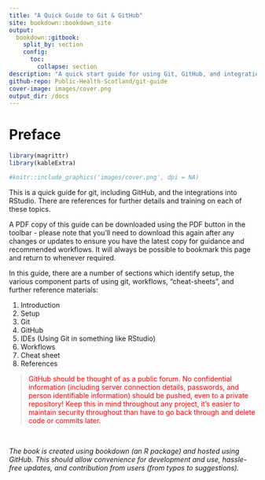 ```yaml
---
title: "A Quick Guide to Git & GitHub"
site: bookdown::bookdown_site
output: 
  bookdown::gitbook:
    split_by: section
    config:
      toc:
        collapse: section
description: "A quick start guide for using Git, GitHub, and integrations with RStudio"
github-repo: Public-Health-Scotland/git-guide
cover-image: images/cover.png
output_dir: /docs
---
```


# Preface {-}

```r
library(magrittr)
library(kableExtra)
```

```r
#knitr::include_graphics('images/cover.png', dpi = NA)
```

This is a quick guide for git, including GitHub, and the integrations into RStudio. There are references for further details and training on each of these topics. 

A PDF copy of this guide can be downloaded using the PDF button in the toolbar - please note that you'll need to download this again after any changes or updates to ensure you have the latest copy for guidance and recommended workflows. It will always be possible to bookmark this page and return to whenever required.

In this guide, there are a number of sections which identify setup, the various component parts of using git, workflows, "cheat-sheets", and further reference materials:

1. Introduction
2. Setup
3. Git
4. GitHub
5. IDEs (Using Git in something like RStudio)
6. Workflows
7. Cheat sheet
8. References

> <span style="color:red">GitHub should be thought of as a public forum. No confidential information (including server connection details, passwords, and person identifiable information) should be pushed, even to a private repository! Keep this in mind throughout any project, it's easier to maintain security throughout than have to go back through and delete code or commits later.</span>

&nbsp;

*The book is created using bookdown (an R package) and hosted using GitHub. This should allow convenience for development and use, hassle-free updates, and contribution from users (from typos to suggestions).* 